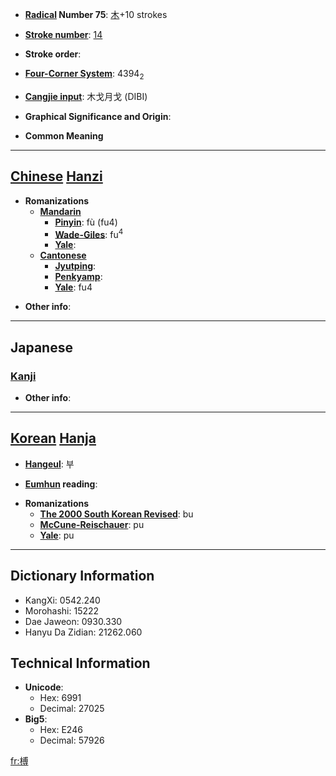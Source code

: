 * '''[[Wiktionary:Chinese radical index| Radical]] Number 75''': [[Wiktionary:Chinese radical index 木|木]]+10 strokes

* '''[[Wiktionary:Chinese total strokes index|Stroke number]]''': [[Wiktionary:Chinese total strokes index 14|14]]

* '''Stroke order''': 

* '''[[Wiktionary:Chinese four corner index|Four-Corner System]]''': 4394<sub>2</sub>

* '''[[Wiktionary:Chinese Cangjie index|Cangjie input]]''': 木戈月戈 (DIBI)

* '''Graphical Significance and Origin''': 

* '''Common Meaning'''

----

== [[Chinese]] [[Hanzi]] ==

* '''Romanizations'''
** '''[[Mandarin]]'''
*** '''[[Pinyin]]''': fù (fu4)
*** '''[[Wade-Giles]]''': fu<sup>4</sup>
*** '''[[Yale]]''': 
** '''[[Cantonese]]'''
*** '''[[Jyutping]]''':
*** '''[[Penkyamp]]''': 
*** '''[[Yale]]''': fu4

* '''Other info''': 

----

==Japanese==
===[[Kanji]]===
{{kanji|on readings=[[ふ]] (fu)
|kun readings=[[くれ]] (kure)
}}

* '''Other info''':  

----

== [[Korean]] [[Hanja]] ==

* '''[[Hangeul]]''': 부

* '''[[Eumhun]] reading''': 

* '''Romanizations'''
** '''[[The 2000 South Korean Revised Romanization|The 2000 South Korean Revised]]''': bu
** '''[[McCune-Reischauer]]''': pu
** '''[[Yale]]''': pu

----

== Dictionary Information ==

* KangXi: 0542.240
* Morohashi: 15222
* Dae Jaweon: 0930.330
* Hanyu Da Zidian: 21262.060

== Technical Information ==

* '''Unicode''':
** Hex: 6991
** Decimal: 27025
* '''Big5''':
** Hex: E246
** Decimal: 57926

[[fr:榑]]